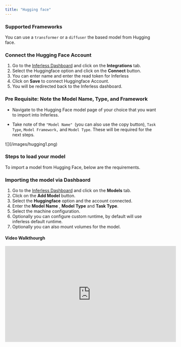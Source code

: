 ```yaml
---
title: "Hugging face"
---
```


### Supported Frameworks

You can use a `transformer` or a `diffuser` the based model from Hugging face.


### Connect the Hugging Face Account

1. Go to the [Inferless Dashboard](https://app.inferless.com) and click on the **Integrations** tab.
2. Select the Huggingface option and click on the **Connect** button.
3. You can enter name and enter the read token for Inferless
4. Click on **Save** to connect Huggingface Account. 
5. You will be redirected back to the Inferless dashboard.


### Pre Requisite: Note the Model Name, Type, and Framework

* Navigate to the Hugging Face model page of your choice that you want to import into Inferless.

* Take note of the `"Model Name" `(you can also use the copy button), `Task Type`, `Model Framework,` and `Model Type`. These will be required for the next steps.

<Frame caption = "The fields to be copied/noted are mentioned in RED.">![](/images/hugging1.png)</Frame>


### Steps to load your model

To import a model from Hugging Face, below are the requirements.


### Importing the model via Dashbaord 


1. Go to the [Inferless Dashboard](https://app.inferless.com) and click on the **Models** tab.
2. Click on the **Add Model** button.
3. Select the **Huggingface** option and the account connected.
4. Enter the **Model Name** , **Model Type** and **Task Type**.
5. Select the machine configuration. 
6. Optionally you can configure custom runtime, by default will use inferless default runtime.
7. Optionally you can also mount volumes for the model.


#### Video Walkthourgh 

<iframe width="560" height="315" src="https://www.youtube.com/embed/dQw4w9WgXcQ" title="YouTube video player" frameborder="0" allow="accelerometer; autoplay; clipboard-write; encrypted-media; gyroscope; picture-in-picture; web-share" allowfullscreen></iframe>

